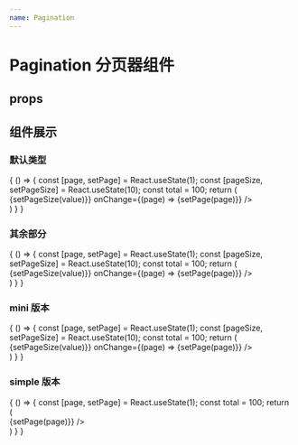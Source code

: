 ```yaml
---
name: Pagination
---
```



# Pagination 分页器组件

## props
<Props of={Pagination} />

## 组件展示
### 默认类型
<Playground>
    {
        () => {
            const [page, setPage] = React.useState(1);
            const [pageSize, setPageSize] = React.useState(10);
            const total = 100;
            return (
                <div>
                    <Pagination
                        pageSize={pageSize}
                        total={total}
                        current={page}
                        onPageSizeChange={(value) => {setPageSize(value)}}
                        onChange={(page) => {setPage(page)}} />
                </div>
            )
        }
    }
</Playground>

### 其余部分
<Playground>
    {
        () => {
            const [page, setPage] = React.useState(1);
            const [pageSize, setPageSize] = React.useState(10);
            const total = 100;
            return (
                <div>
                    <Pagination
                        pageSize={pageSize}
                        total={total}
                        current={page}
                        showTotal
                        showPageSize
                        showJump
                        onPageSizeChange={(value) => {setPageSize(value)}}
                        onChange={(page) => {setPage(page)}} />
                </div>
            )
        }
    }
</Playground>

### mini 版本
<Playground>
    {
        () => {
            const [page, setPage] = React.useState(1);
            const [pageSize, setPageSize] = React.useState(10);
            const total = 100;
            return (
                <div>
                    <Pagination
                        pageSize={pageSize}
                        total={total}
                        current={page} type='mini'
                        onPageSizeChange={(value) => {setPageSize(value)}}
                        onChange={(page) => {setPage(page)}} />
                </div>
            )
        }
    }
</Playground>

### simple 版本
<Playground>
    {
        () => {
            const [page, setPage] = React.useState(1);
            const total = 100;
            return (
                <div>
                    <Pagination total={total} current={page} type='simple' onChange={(page) => {setPage(page)}} />
                </div>
            )
        }
    }
</Playground>
